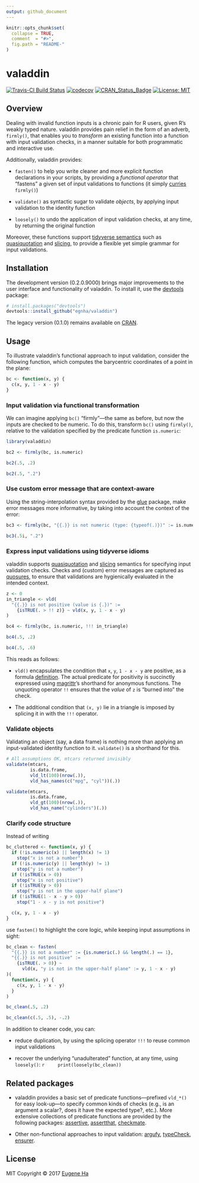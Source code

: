 ```yaml
---
output: github_document
---
```


<!-- README.md is generated from README.Rmd. Please edit that file -->

```r
knitr::opts_chunk$set(
  collapse = TRUE,
  comment  = "#>",
  fig.path = "README-"
)
```

# valaddin

[![Travis-CI Build Status](https://travis-ci.org/egnha/valaddin.svg?branch=quosures)](https://travis-ci.org/egnha/valaddin)
[![codecov](https://codecov.io/gh/egnha/valaddin/branch/quosures/graph/badge.svg)](https://codecov.io/gh/egnha/valaddin/branch/quosures)
[![CRAN_Status_Badge](http://www.r-pkg.org/badges/version/valaddin)](https://cran.r-project.org/package=valaddin)
 [![License: MIT](https://img.shields.io/badge/License-MIT-yellow.svg)](https://opensource.org/licenses/MIT)

## Overview

Dealing with invalid function inputs is a chronic pain for R users, given R's 
weakly typed nature. valaddin provides pain relief in the form of an adverb,
`firmly()`, that enables you to _transform_ an existing function into a function
with input validation checks, in a manner suitable for both programmatic and
interactive use.

Additionally, valaddin provides:
    
  * `fasten()` to help you write cleaner and more explicit function declarations
    in your scripts, by providing a _functional operator_ that “fastens” a given
    set of input validations to functions (it simply
    [curries](https://en.wikipedia.org/wiki/Currying) `firmly()`)
  
  * `validate()` as syntactic sugar to validate _objects_, by applying input
    validation to the identity function
    
  * `loosely()` to undo the application of input validation checks, at any time,
    by returning the original function
    
Moreover, these functions support [tidyverse 
semantics](https://rpubs.com/hadley/dplyr-programming) such as 
[quasiquotation](http://rlang.tidyverse.org/reference/quasiquotation.html) and 
[slicing](http://rlang.tidyverse.org/reference/quasiquotation.html), to provide
a flexible yet simple grammar for input validations.

## Installation

The development version (0.2.0.9000) brings major improvements to the user
interface and functionality of valaddin. To install it, use the 
[devtools](https://github.com/hadley/devtools) package:

```r
# install.packages("devtools")
devtools::install_github("egnha/valaddin")
```

The legacy version (0.1.0) remains available on 
[CRAN](https://cran.r-project.org/package=valaddin).

## Usage

To illustrate valaddin's functional approach to input validation, consider the 
following function, which computes the barycentric coordinates of a point in the
plane:

```r
bc <- function(x, y) {
  c(x, y, 1 - x - y)
}
```

### Input validation via functional transformation

We can imagine applying `bc()` “firmly”—the same as before, but now the inputs 
are checked to be numeric. To do this, transform `bc()` using `firmly()`, 
relative to the validation specified by the predicate function `is.numeric`:

```r
library(valaddin)

bc2 <- firmly(bc, is.numeric)

bc2(.5, .2)

bc2(.5, ".2")
```

### Use custom error message that are context-aware

Using the string-interpolation syntax provided by the 
[glue](https://github.com/tidyverse/glue) package, make error messages more
informative, by taking into account the context of the error:

```r
bc3 <- firmly(bc, "{{.}} is not numeric (type: {typeof(.)})" := is.numeric)

bc3(.5i, ".2")
```

### Express input validations using tidyverse idioms

valaddin supports 
[quasiquotation](http://rlang.tidyverse.org/reference/quasiquotation.html) and 
[slicing](http://rlang.tidyverse.org/reference/quasiquotation.html) semantics 
for specifying input validation checks. Checks and (custom) error messages are
captured as [quosures](http://rlang.tidyverse.org/reference/quosure.html), to
ensure that validations are hygienically evaluated in the intended context.

```r
z <- 0
in_triangle <- vld(
  "{{.}} is not positive (value is {.})" :=
    {isTRUE(. > !! z)} ~ vld(x, y, 1 - x - y)
)

bc4 <- firmly(bc, is.numeric, !!! in_triangle)

bc4(.5, .2)

bc4(.5, .6)
```

This reads as follows:

  * `vld()` encapsulates the condition that `x`, `y`, `1 - x - y` are positive,
    as a formula 
    [definition](http://rlang.tidyverse.org/reference/quosures.html#details).
    The actual predicate for positivity is succinctly expressed using 
    [magrittr](https://github.com/tidyverse/magrittr)’s shorthand for anonymous 
    functions. The unquoting operator `!!` ensures that the _value_ of `z` is 
    “burned into” the check.
  
  * The additional condition that `(x, y)` lie in a triangle is imposed by
    splicing it in with the `!!!` operator.

### Validate objects

Validating an object (say, a data frame) is nothing more than applying an input-validated identity function to it. `validate()` is a shorthand for this.

```r
# All assumptions OK, mtcars returned invisibly
validate(mtcars,
         is.data.frame,
         vld_lt(100)(nrow(.)),
         vld_has_names(c("mpg", "cyl"))(.))

validate(mtcars,
         is.data.frame,
         vld_gt(100)(nrow(.)),
         vld_has_name("cylinders")(.))
```

### Clarify code structure

Instead of writing

```r
bc_cluttered <- function(x, y) {
  if (!is.numeric(x) || length(x) != 1)
    stop("x is not a number")
  if (!is.numeric(y) || length(y) != 1)    
    stop("y is not a number")
  if (!isTRUE(x > 0))
    stop("x is not positive")
  if (!isTRUE(y > 0))
    stop("y is not in the upper-half plane")
  if (!isTRUE(1 - x - y > 0))
    stop("1 - x - y is not positive")

  c(x, y, 1 - x - y)
}
```

use `fasten()` to highlight the core logic, while keeping input assumptions in
sight:

```r
bc_clean <- fasten(
  "{{.}} is not a number" := {is.numeric(.) && length(.) == 1},
  "{{.}} is not positive" :=
    {isTRUE(. > 0)} ~
      vld(x, "y is not in the upper-half plane" := y, 1 - x - y)
)(
  function(x, y) {
    c(x, y, 1 - x - y)
  }
)

bc_clean(.5, .2)

bc_clean(c(.5, .5), -.2)
```

In addition to cleaner code, you can:

  * reduce duplication, by using the splicing operator `!!!` to
    reuse common input validations
  
  * recover the underlying “unadulterated” function, at any time, using
  `loosely()`:
    ```r
    print(loosely(bc_clean))
    ```

## Related packages

  * valaddin provides a basic set of predicate functions—prefixed `vld_*()` for
    easy look-up—to specify common kinds of checks (e.g., is an argument a
    scalar?, does it have the expected type?, etc.). More extensive collections
    of predicate functions are provided by the following packages:
    [assertive](https://bitbucket.org/richierocks/assertive),
    [assertthat](https://github.com/hadley/assertthat),
    [checkmate](https://github.com/mllg/checkmate).

  * Other non-functional approaches to input validation:
    [argufy](https://github.com/gaborcsardi/argufy),
    [typeCheck](https://github.com/jimhester/typeCheck),
    [ensurer](https://github.com/smbache/ensurer).

## License

MIT Copyright © 2017 [Eugene Ha](https://github.com/egnha)

